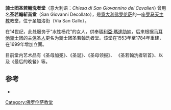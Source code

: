 {{Infobox religious building
| building_name         =骑士团圣若翰洗者堂
| image                 = San Giovannino dei Cavalieri.JPG
| image_size            =250px
| location              = [[意大利|意大利]][[佛罗伦萨|佛罗伦萨]]
| geo                   = {{Coord|43|46|47.23|N|11|15|30.83|E|type:landmark|display=title}}
| religious_affiliation =[[罗马天主教|罗马天主教]]
| architecture_type     = 教堂
| groundbreaking        = 1553
| year_completed        = 1784
}}
'''骑士团圣若翰洗者堂'''（意大利语：''Chiesa di San Giovannino dei Cavalieri'') 曾用名'''圣若翰斩首堂'''（San Giovanni Decollato），是[[意大利|意大利]][[佛罗伦萨|佛罗伦萨]]的一座[[罗马天主教|罗马天主教]]教堂，位于圣加洛街（Via San Gallo）。

在14世纪，此处服务于“水性杨花”的女人，供奉[[瑪利亞·瑪達肋納|瑪利亞·瑪達肋納]]，后来根据[[马耳他骑士团|马耳他骑士团]]的[[主保圣人|主保圣人]]更名为骑士团圣若翰洗者堂。该堂在1553年至1784年重建，在1699年增加立面。

目前堂内艺术品有《圣母加冕》、《圣诞》、《圣母领报》、 《圣若翰洗者斩首》、以及《最后的晚餐》等。
==参考==
*{{cite book | first= Eve|last= Borsook| year=1991| title= ''The Companion Guide to Florence''| publisher= Harper Collins| editor= Vincent Cronin (general editor)| isbn=000215139-1 | url=https://archive.org/details/companionguideto0000bors_d7g8| authorlink= |pages= [https://archive.org/details/companionguideto0000bors_d7g8/page/241 241]}}
{{佛罗伦萨地标}}
[[Category:佛罗伦萨教堂|Category:佛罗伦萨教堂]]